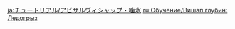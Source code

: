 {{Tutorial
|title    = Rimebiter Bathysmal Vishap
|subtitle = New Entry
|type     = Enemies
|icon     = Icon Tutorial Monster.png
|about    = Rimebiter Bathysmal Vishap
|image1   = Tutorial Enemies Rimebiter Bathysmal Vishap.png
|text1    = A predator that lies in wait within the pitch-dark watery depths. It appears to have adapted to some unknown power out in the deep seas, such that it can use elements other than Hydro... When it faces strong foes, it will use its powerful Cleansing Shower. Characters hit by this attack will {{Color|help|lose a certain amount of Elemental Energy}}. If they do not have sufficient Elemental Energy, they will {{Color|help|lose HP}}.
|sort     = 2607
}}

[[ja:チュートリアル/アビサルヴィシャップ・噛氷]]
[[ru:Обучение/Вишап глубин: Ледогрыз]]